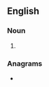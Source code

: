 {{also|front lines}}
==English==

===Noun===
{{head|en|noun plural form}}

# {{plural of|frontline|lang=en}}

===Anagrams===
* {{anagrams|en|nonfilters}}